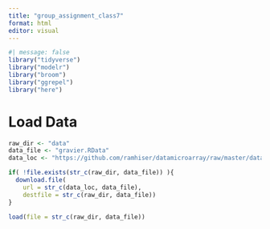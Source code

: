 ```yaml
---
title: "group_assignment_class7"
format: html
editor: visual
---
```


```r
#| message: false
library("tidyverse")
library("modelr")
library("broom")
library("ggrepel")
library("here")
```

# Load Data

```r
raw_dir <- "data" 
data_file <- "gravier.RData" 
data_loc <- "https://github.com/ramhiser/datamicroarray/raw/master/data/"
```

```r
if( !file.exists(str_c(raw_dir, data_file)) ){
  download.file(
    url = str_c(data_loc, data_file),
    destfile = str_c(raw_dir, data_file))
}
```

```r
load(file = str_c(raw_dir, data_file))
```
